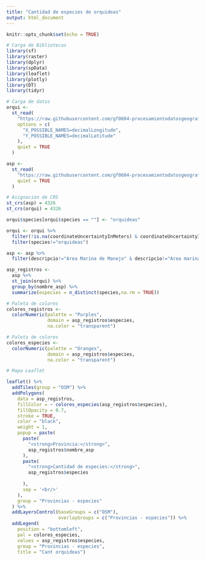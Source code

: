 ---
title: "Cantidad de especies de orquideas"
output: html_document
---

```{r setup, include=FALSE}
knitr::opts_chunk$set(echo = TRUE)
```

```{r Carga de Bibliotecas, message=FALSE, warning=FALSE}
# Carga de Bibliotecas
library(sf)
library(raster)
library(dplyr)
library(spData)
library(leaflet)
library(plotly)
library(DT)
library(tidyr)

```

```{r Carga de datos, message=FALSE, warning=FALSE}
# Carga de datos
orqui <-
  st_read(
    "https://raw.githubusercontent.com/gf0604-procesamientodatosgeograficos/2021i-datos/main/gbif/orchidaceae-cr-registros.csv",
    options = c(
      "X_POSSIBLE_NAMES=decimalLongitude",
      "Y_POSSIBLE_NAMES=decimalLatitude"
    ),
    quiet = TRUE
  )

asp <-
  st_read(
    "https://raw.githubusercontent.com/gf0604-procesamientodatosgeograficos/2021i-datos/main/sinac/asp/asp-wgs84.geojson",
    quiet = TRUE
  )


```
```{r Asignacion de CRS, message=FALSE, warning=FALSE}
# Asignacion de CRS
st_crs(asp) = 4326
st_crs(orqui) = 4326

```
```{r message=FALSE, warning=FALSE}
orqui$species[orqui$species == ""] <- "orquideas"

orqui <- orqui %>%
  filter(!is.na(coordinateUncertaintyInMeters) & coordinateUncertaintyInMeters <= 1000)%>%
  filter(species!="orquideas")

asp <- asp %>%
  filter(descripcio!="Area Marina de Manejo" & descripcio!="Area marina protegida")

asp_registros <-
  asp %>%
  st_join(orqui) %>%
  group_by(nombre_asp) %>%
  summarize(especies = n_distinct(species,na.rm = TRUE)) 

```
```{r Paleta de colores, message=FALSE, warning=FALSE}
# Paleta de colores
colores_registros <-
  colorNumeric(palette = "Purples",
               domain = asp_registros$especies,
               na.color = "transparent")

# Paleta de colores
colores_especies <-
  colorNumeric(palette = "Oranges",
               domain = asp_registros$especies,
               na.color = "transparent")

```
```{r Mapa Leaflet}
# Mapa Leaflet

leaflet() %>%
  addTiles(group = "OSM") %>%
  addPolygons(
    data = asp_registros,
    fillColor = ~ colores_especies(asp_registros$especies),
    fillOpacity = 0.7,
    stroke = TRUE,
    color = "black",
    weight = 1,
    popup = paste(
      paste(
        "<strong>Provincia:</strong>",
        asp_registros$nombre_asp
      ),
      paste(
        "<strong>Cantidad de especies:</strong>",
        asp_registros$especies
        
      ),
      sep = '<br/>'
    ),
    group = "Provincias - especies"
  ) %>%
  addLayersControl(baseGroups = c("OSM"),
                   overlayGroups = c("Provincias - especies")) %>%
  addLegend(
    position = "bottomleft",
    pal = colores_especies,
    values = asp_registros$especies,
    group = "Provincias - especies",
    title = "Cant orquideas")  


```




